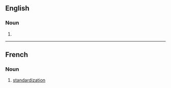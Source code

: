 ==English==

===Noun===
{{en-noun|~}}

# {{standard spelling of|standardization|from=British spelling|lang=en}}

----

==French==

===Noun===
{{fr-noun|f}}

# [[standardization]]